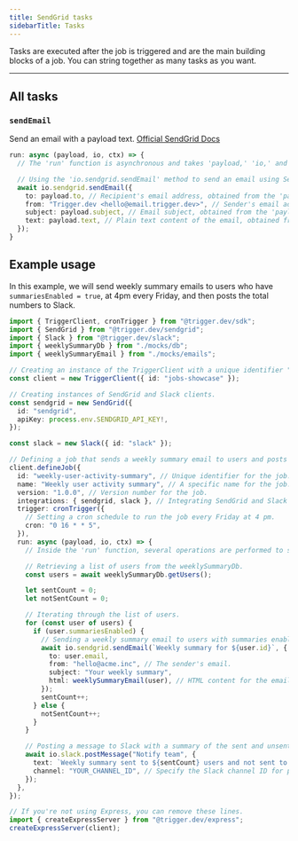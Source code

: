 ```yaml
---
title: SendGrid tasks
sidebarTitle: Tasks
---
```


Tasks are executed after the job is triggered and are the main building blocks of a job. You can string together as many tasks as you want.

---

## All tasks

### `sendEmail`

Send an email with a payload text. [Official SendGrid Docs](https://docs.sendgrid.com/for-developers/sending-email)

```ts example.ts
run: async (payload, io, ctx) => {
  // The 'run' function is asynchronous and takes 'payload,' 'io,' and 'ctx' as parameters.

  // Using the 'io.sendgrid.sendEmail' method to send an email using SendGrid.
  await io.sendgrid.sendEmail({
    to: payload.to, // Recipient's email address, obtained from the 'payload' parameter.
    from: "Trigger.dev <hello@email.trigger.dev>", // Sender's email address and name.
    subject: payload.subject, // Email subject, obtained from the 'payload' parameter.
    text: payload.text, // Plain text content of the email, obtained from the 'payload' parameter.
  });
}

```

## Example usage

In this example, we will send weekly summary emails to users who have `summariesEnabled = true`, at 4pm every Friday, and then posts the total numbers to Slack.

```ts example.ts
import { TriggerClient, cronTrigger } from "@trigger.dev/sdk";
import { SendGrid } from "@trigger.dev/sendgrid";
import { Slack } from "@trigger.dev/slack";
import { weeklySummaryDb } from "./mocks/db";
import { weeklySummaryEmail } from "./mocks/emails";

// Creating an instance of the TriggerClient with a unique identifier "jobs-showcase."
const client = new TriggerClient({ id: "jobs-showcase" });

// Creating instances of SendGrid and Slack clients.
const sendgrid = new SendGrid({
  id: "sendgrid",
  apiKey: process.env.SENDGRID_API_KEY!,
});

const slack = new Slack({ id: "slack" });

// Defining a job that sends a weekly summary email to users and posts total numbers to Slack.
client.defineJob({
  id: "weekly-user-activity-summary", // Unique identifier for the job.
  name: "Weekly user activity summary", // A specific name for the job.
  version: "1.0.0", // Version number for the job.
  integrations: { sendgrid, slack }, // Integrating SendGrid and Slack clients into this job.
  trigger: cronTrigger({
    // Setting a cron schedule to run the job every Friday at 4 pm.
    cron: "0 16 * * 5",
  }),
  run: async (payload, io, ctx) => {
    // Inside the 'run' function, several operations are performed to send weekly summaries and post to Slack.

    // Retrieving a list of users from the weeklySummaryDb.
    const users = await weeklySummaryDb.getUsers();

    let sentCount = 0;
    let notSentCount = 0;

    // Iterating through the list of users.
    for (const user of users) {
      if (user.summariesEnabled) {
        // Sending a weekly summary email to users with summaries enabled.
        await io.sendgrid.sendEmail(`Weekly summary for ${user.id}`, {
          to: user.email,
          from: "hello@acme.inc", // The sender's email.
          subject: "Your weekly summary",
          html: weeklySummaryEmail(user), // HTML content for the email.
        });
        sentCount++;
      } else {
        notSentCount++;
      }
    }

    // Posting a message to Slack with a summary of the sent and unsent emails.
    await io.slack.postMessage("Notify team", {
      text: `Weekly summary sent to ${sentCount} users and not sent to ${notSentCount} users`,
      channel: "YOUR_CHANNEL_ID", // Specify the Slack channel ID for posting the message.
    });
  },
});

// If you're not using Express, you can remove these lines.
import { createExpressServer } from "@trigger.dev/express";
createExpressServer(client);
```
